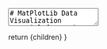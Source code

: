 
<TextArea>
# MatPlotLib Data Visualization Tutorial for Python 3.13
<br />

## Table of Contents
**This article has a lot of content ahead. Below is a table of contents for your convenience:**
- [Visualizing Battery Life Over Time](#battery-life-over-time)
- [What is MatPlotLib?](#what-is-matplotlib)
- [Why MatPlotLib Would be Used](#why-would-we-use-it)
- [Intro to Plotting](#intro-to-plotting)
- [Collecting Data](#collecting-data)
- [Performing Statistical Analysis on Images](#stat-analysis)
- [Summary and Next Steps](#summary-next-steps)

<br />
## Visualizing Battery Life Over Time  <a id="battery-life-over-time"></a>
Before we dive into what MatPlotLib is, let's start with an example that shows why data visualization is so powerful.<br />

Imagine you're tracking your phone's battery life throughout the day. You could just look at a list of numbers, but a graph makes patterns
immediately obvious:

<PythonScriptRenderer
    code={`import matplotlib.pyplot as plt
from datetime import datetime, timedelta

# Sample battery data - imagine this came from monitoring a device
# Time in hours since midnight
time_hours = [8, 9, 10, 11, 12, 13, 14, 15, 16, 17, 18, 19, 20, 21, 22]
# Battery percentage at each time
battery_percent = [100, 95, 88, 82, 75, 65, 58, 45, 38, 25, 18, 12, 8, 5, 2]

# Create the plot
plt.figure(figsize=(10, 6))
plt.plot(time_hours, battery_percent, 'b-o', linewidth=2, markersize=6)
plt.title('Phone Battery Life Throughout the Day', fontsize=16)
plt.xlabel('Time (24-hour format)', fontsize=12)
plt.ylabel('Battery Percentage (%)', fontsize=12)
plt.grid(True, alpha=0.3)
plt.ylim(0, 100)

# Add some annotations to highlight interesting points
plt.annotate('Lunch break - less usage', 
             xy=(12, 75), xytext=(10, 85),
             arrowprops=dict(arrowstyle='->', color='red'),
             fontsize=10, color='red')

plt.annotate('Heavy usage period', 
             xy=(16, 38), xytext=(17.5, 50),
             arrowprops=dict(arrowstyle='->', color='red'),
             fontsize=10, color='red')

plt.tight_layout()
plt.show()

print("Notice how the graph immediately shows:")
print("- Steady battery drain during normal use")
print("- Slower drain during lunch (less usage)")
print("- Faster drain in the afternoon (heavy usage)")
print("- Critical battery levels after 8 PM")`}
    tooltips={tooltipConfig}
    theme="dark"
    showLineNumbers={true}
    copyButton={true}
    className="mb-6"
/>
![image](/images/battery_life.png "Plotted line graph displaying the rate of battery life throughout the day")

This single graph tells a story that would be hard to see in a table of numbers. That's the power of data visualization! (Note that the data in this specific case
isn't really super meaningful, I mainly wanted to show off it having annotation and visualization)

<br />
## What is MatPlotLib? <a id="what-is-matplotlib"></a>

MatPlotLib is Python's most popular library for creating graphs, charts, and visualizations. Think of it as a digital graphing calculator that
can create publication-quality figures. The name comes from "MATLAB plotting library" - it was originally designed to provide MATLAB-like
plotting capabilities in Python.<br/ >

MatPlotLib can create virtually any type of 2D plot you can imagine: line graphs, bar charts, scatter plots, histograms, pie charts, and much
more. It's used everywhere from scientific research to business analytics to data journalism.<br/ >

The library has two main interfaces:
1. **pyplot** - Similar to MATLAB, good for simple plots and interactive use
2. **Object-oriented interface** - More powerful and flexible for complex applications<br/ ><br/ >

For learning, we'll focus on pyplot since it's more intuitive for beginners.

<br />
## Why Would We Use It?  <a id="why-would-we-use-it"></a>

Data visualization serves several crucial purposes that make it indispensable in data analysis and scientific computing:

### 1. Pattern Recognition
Human brains are incredibly good at recognizing visual patterns. A trend that might be hidden in hundreds of numbers becomes immediately
obvious when plotted. For example, seasonal patterns in temperature data or cyclical behavior in stock prices.

### 2. Communication
"A picture is worth a thousand words" is especially true in data science. A well-designed graph can communicate complex findings to any
audience, regardless of their technical background. Instead of explaining statistics, you can show the story the data tells.

### 3. Quality Control
Visualizations help you spot problems in your data: outliers, missing values, measurement errors, or unexpected patterns. A scatter plot might
reveal that your temperature sensor was giving impossible readings, or a time series might show gaps in your data collection.

### 4. Decision Making
Graphs help you make informed decisions by presenting data in context. Comparing different options, tracking progress toward goals, or
identifying trends all become clearer with visualization.

### 5. Exploration
Often, you don't know what questions to ask until you see your data. Interactive plots let you explore relationships, test hypotheses, and
discover unexpected insights.

<br />
## Intro to Plotting  <a id="intro-to-plotting"></a>

Let's start with the fundamental concepts of plotting: axes, data, and how to put them together.

### Understanding Axes

Every plot has at least two axes:
- **X-axis (horizontal)**: Usually represents the independent variable - the thing you control or measure first
- **Y-axis (vertical)**: Usually represents the dependent variable - the thing that changes in response to X<br/ ><br/ >

Think of axes as the rulers on the edges of graph paper. They define the scale and units of measurement.

### Basic Line Plot

Line plots show changes and trends in data over time or across different categories:

<PythonScriptRenderer
    code={`import matplotlib.pyplot as plt

# Simple example: How does a ball's height change when you drop it?
time_seconds = [0, 1, 2, 3, 4]  # Time in seconds
height_meters = [10, 8.1, 6.4, 4.9, 3.6]  # Height in meters (with air resistance)

# Create the plot
plt.figure(figsize=(8, 6))
plt.plot(time_seconds, height_meters, 'ro-')  # 'ro-' means red circles connected by lines

# Add labels and title
plt.title('Falling Ball Height Over Time')
plt.xlabel('Time (seconds)')
plt.ylabel('Height (meters)')

# Add a grid to make it easier to read values
plt.grid(True)

# Show the plot
plt.show()`}
    tooltips={tooltipConfig}
    theme="dark"
    showLineNumbers={true}
    copyButton={true}
    className="mb-6"
/>
![image](/images/ball_height.png "Plotted line graph displaying the rate of a falling ball's decreasing height over time")

### Bar Chart Example

Bar charts are great for comparing categories or showing discrete data:

<PythonScriptRenderer
    code={`import matplotlib.pyplot as plt

# Example: Test scores in different subjects
subjects = ['Math', 'Science', 'English', 'History', 'Art']
scores = [85, 92, 78, 88, 95]

plt.figure(figsize=(10, 6))
bars = plt.bar(subjects, scores, color=['blue', 'green', 'red', 'orange', 'purple'])

# Customize the chart
plt.title('Test Scores by Subject', fontsize=16)
plt.xlabel('Subject', fontsize=12)
plt.ylabel('Score (%)', fontsize=12)
plt.ylim(0, 100)  # Set Y-axis limits

# Add value labels on top of each bar
for bar, score in zip(bars, scores):
    plt.text(bar.get_x() + bar.get_width()/2, bar.get_height() + 1, 
             str(score), ha='center', va='bottom', fontsize=11)

plt.tight_layout()
plt.show()`}
    tooltips={tooltipConfig}
    theme="dark"
    showLineNumbers={true}
    copyButton={true}
    className="mb-6"
/>
![image](/images/test_scores.png "Bar chart displaying test scores by subject")

### Scatter Plot Example

Scatter plots show relationships between two continuous variables:

<PythonScriptRenderer
    code={`import matplotlib.pyplot as plt

# Example: Does study time affect test scores?
study_hours = [1, 2, 3, 4, 5, 6, 7, 8, 9, 10]
test_scores = [45, 55, 65, 70, 75, 85, 88, 92, 95, 98]

plt.figure(figsize=(8, 6))
plt.scatter(study_hours, test_scores, color='blue', s=100, alpha=0.7)

# Add a trend line
z = np.polyfit(study_hours, test_scores, 1)  # Linear fit
p = np.poly1d(z)
plt.plot(study_hours, p(study_hours), "r--", alpha=0.8, linewidth=2)

plt.title('Study Time vs Test Scores')
plt.xlabel('Study Hours')
plt.ylabel('Test Score (%)')
plt.grid(True, alpha=0.3)

# Add correlation information
correlation = np.corrcoef(study_hours, test_scores)[0,1]
plt.text(2, 90, f'Correlation: {correlation:.2f}', fontsize=12, 
         bbox=dict(boxstyle="round,pad=0.3", facecolor="yellow", alpha=0.7))

plt.show()`}
    tooltips={tooltipConfig}
    theme="dark"
    showLineNumbers={true}
    copyButton={true}
    className="mb-6"
/>
![image](/images/study_vs_test.png "Scatter plot graph showing how study time affects test scores, with an added trend line")

### Multiple Data Series

Often you want to compare multiple datasets on the same plot:

<PythonScriptRenderer
    code={`import matplotlib.pyplot as plt

# Example: Temperature comparison between two cities
months = ['Jan', 'Feb', 'Mar', 'Apr', 'May', 'Jun', 
          'Jul', 'Aug', 'Sep', 'Oct', 'Nov', 'Dec']
city_a_temps = [32, 38, 48, 58, 68, 78, 85, 83, 76, 65, 50, 38]
city_b_temps = [45, 48, 55, 62, 70, 78, 82, 80, 75, 68, 58, 50]

plt.figure(figsize=(12, 6))
plt.plot(months, city_a_temps, 'b-o', label='City A', linewidth=2, markersize=6)
plt.plot(months, city_b_temps, 'r-s', label='City B', linewidth=2, markersize=6)

plt.title('Monthly Temperature Comparison', fontsize=16)
plt.xlabel('Month', fontsize=12)
plt.ylabel('Average Temperature (°F)', fontsize=12)
plt.legend(fontsize=12)
plt.grid(True, alpha=0.3)

# Rotate x-axis labels for better readability
plt.xticks(rotation=45)
plt.tight_layout()
plt.show()`}
    tooltips={tooltipConfig}
    theme="dark"
    showLineNumbers={true}
    copyButton={true}
    className="mb-6"
/>
![image](/images/monthly_temps.png "Plotted line graph that compares the temperatures of two cities")

### Subplots - Multiple Charts in One Figure

Sometimes you want to show related charts side by side:

<PythonScriptRenderer
    code={`import matplotlib.pyplot as plt

# Create sample data
x = np.linspace(0, 10, 100)
y1 = np.sin(x)
y2 = np.cos(x)
y3 = np.sin(x) * np.cos(x)

# Create subplots
fig, (ax1, ax2, ax3) = plt.subplots(1, 3, figsize=(15, 5))

# Plot 1
ax1.plot(x, y1, 'b-', linewidth=2)
ax1.set_title('sin(x)')
ax1.set_xlabel('x')
ax1.set_ylabel('y')
ax1.grid(True)

# Plot 2
ax2.plot(x, y2, 'r-', linewidth=2)
ax2.set_title('cos(x)')
ax2.set_xlabel('x')
ax2.set_ylabel('y')
ax2.grid(True)

# Plot 3
ax3.plot(x, y3, 'g-', linewidth=2)
ax3.set_title('sin(x) × cos(x)')
ax3.set_xlabel('x')
ax3.set_ylabel('y')
ax3.grid(True)

plt.tight_layout()
plt.show()`}
    tooltips={tooltipConfig}
    theme="dark"
    showLineNumbers={true}
    copyButton={true}
    className="mb-6"
/>
![image](/images/trig_graphs.png "Multiple line graphs showing trigonometric functions")
<br />

## Collecting Data  <a id="collecting-data"></a>

Good data visualization starts with good data collection. Here are the key principles and practical techniques for gathering data that will
create meaningful visualizations:

### Data Collection Best Practices

**1. Consistency**: Collect data at regular intervals and use consistent units and formats. If you're measuring temperature every hour,
don't suddenly switch to every 30 minutes without noting the change.

**2. Completeness**: Missing data points can distort your visualizations. Plan for data collection failures and have strategies for handling
gaps.

**3. Accuracy**: Ensure your measuring instruments are calibrated and your data entry is error-free. One bad data point can skew an entire
analysis.

**4. Context**: Always record when, where, and how data was collected. This metadata helps you interpret results and identify potential issues.

**5. Real-time vs. Batch**: Decide whether you need live updating visualizations or if processing data in batches is sufficient.

### Non-blocking Data Collection

When collecting data from sensors, cameras, or other real-time sources, you don't want your data collection to stop while creating
visualizations. Here's how to handle this:

<PythonScriptRenderer
    code={`import matplotlib.pyplot as plt
from collections import deque

class DataCollector:
    def __init__(self, max_points=100):
        self.data = deque(maxlen=max_points)  # Automatically limits size
        self.timestamps = deque(maxlen=max_points)
        self.collecting = False
        self.thread = None
    
    def start_collection(self):
        """Start collecting data in a separate thread"""
        self.collecting = True
        self.thread = threading.Thread(target=self._collect_data)
        self.thread.daemon = True  # Dies when main program exits
        self.thread.start()
        print("Data collection started...")
    
    def stop_collection(self):
        """Stop collecting data"""
        self.collecting = False
        if self.thread:
            self.thread.join()
        print("Data collection stopped.")
    
    def _collect_data(self):
        """Simulate collecting sensor data"""
        while self.collecting:
            # Simulate sensor reading (replace with actual sensor code)
            sensor_value = 50 + 10 * np.sin(time.time() / 5) + random.gauss(0, 2)
            
            # Store data with timestamp
            self.data.append(sensor_value)
            self.timestamps.append(time.time())
            
            time.sleep(0.1)  # Collect data every 100ms
    
    def get_data(self):
        """Get current data for plotting"""
        return list(self.timestamps), list(self.data)
    
    def plot_current_data(self):
        """Create a plot of current data"""
        if len(self.data) < 2:
            print("Not enough data to plot yet...")
            return
        
        times, values = self.get_data()
        
        # Convert timestamps to relative time in seconds
        start_time = times[0]
        relative_times = [(t - start_time) for t in times]
        
        plt.figure(figsize=(12, 6))
        plt.plot(relative_times, values, 'b-', linewidth=2, alpha=0.7)
        plt.title('Real-time Sensor Data')
        plt.xlabel('Time (seconds)')
        plt.ylabel('Sensor Value')
        plt.grid(True, alpha=0.3)
        
        # Add statistics
        avg_value = np.mean(values)
        std_value = np.std(values)
        plt.axhline(y=avg_value, color='r', linestyle='--', alpha=0.7, 
                   label=f'Average: {avg_value:.1f}')
        
        plt.legend()
        plt.tight_layout()
        plt.show()

# Example usage
def data_collection_example():
    collector = DataCollector(max_points=200)
    
    try:
        collector.start_collection()
        
        # Let it collect data for a while
        print("Collecting data for 10 seconds...")
        time.sleep(10)
        
        # Plot the collected data
        collector.plot_current_data()
        
        # Continue collecting and plot again
        print("Collecting for 10 more seconds...")
        time.sleep(10)
        collector.plot_current_data()
        
    finally:
        collector.stop_collection()

# Uncomment to run the example
# data_collection_example()`}
    tooltips={tooltipConfig}
    theme="dark"
    showLineNumbers={true}
    copyButton={true}
    className="mb-6"
/>
![image](/images/rts_data.png "Line graph that displays data collected from a sensor")

### Reading Data from Files

Often you'll want to load data from CSV files or other sources for visualization:

<PythonScriptRenderer
    code={`import matplotlib.pyplot as plt
from tkinter import filedialog

def plot_csv_data():
    """Load and plot data from a CSV file"""
    root = tk.Tk()
    root.withdraw()
    
    file_path = filedialog.askopenfilename(
        title="Select a CSV file",
        filetypes=[("CSV files", "*.csv"), ("All files", "*.*")]
    )
    
    if not file_path:
        return
    
    try:
        # Read the CSV file
        with open(file_path, 'r') as file:
            csv_reader = csv.reader(file)
            headers = next(csv_reader)  # First row is headers
            
            # Read all data
            data = []
            for row in csv_reader:
                data.append(row)
        
        # Convert to numpy array for easier manipulation
        data_array = np.array(data)
        
        print(f"Loaded data with shape: {data_array.shape}")
        print(f"Headers: {headers}")
        
        # If we have at least 2 columns, create a basic plot
        if len(headers) >= 2:
            try:
                # Try to convert to numbers
                x_data = [float(val) for val in data_array[:, 0]]
                y_data = [float(val) for val in data_array[:, 1]]
                
                plt.figure(figsize=(10, 6))
                plt.plot(x_data, y_data, 'bo-', markersize=4, linewidth=1)
                plt.title(f'Data from {file_path.split("/")[-1]}')
                plt.xlabel(headers[0])
                plt.ylabel(headers[1])
                plt.grid(True, alpha=0.3)
                plt.tight_layout()
                plt.show()
                
            except ValueError:
                print("Could not convert data to numbers. Showing first few rows:")
                for i, row in enumerate(data[:5]):
                    print(f"Row {i+1}: {row}")
        
    except Exception as e:
        print(f"Error reading file: {e}")
    
    root.destroy()

# Example: Create sample CSV data
def create_sample_csv():
    """Create a sample CSV file for testing"""
    filename = "sample_temperature_data.csv"
    
    # Generate sample temperature data
    hours = range(24)
    temperatures = [65 + 15 * np.sin((h - 6) * np.pi / 12) + 
                   np.random.normal(0, 2) for h in hours]
    
    with open(filename, 'w', newline='') as file:
        writer = csv.writer(file)
        writer.writerow(['Hour', 'Temperature_F'])  # Headers
        for hour, temp in zip(hours, temperatures):
            writer.writerow([hour, f"{temp:.1f}"])
    
    print(f"Created sample file: {filename}")
    return filename

# Uncomment these lines to test:
# create_sample_csv()
# plot_csv_data()`}
    tooltips={tooltipConfig}
    theme="dark"
    showLineNumbers={true}
    copyButton={true}
    className="mb-6"
/>
![image](/images/sample_temp_data_graph.png "Plotted line graph with values from the created CSV sample file")
<br />

## Performing Statistical Analysis on Images  <a id="stat-analysis"></a>

Images contain a wealth of statistical information that can be analyzed and visualized. By combining OpenCV for image processing with
MatPlotLib for visualization, we can gain insights into image characteristics, quality, and content.

### Understanding Image Statistics

Every digital image can be analyzed statistically. The pixel values themselves are data points that can tell us about brightness, contrast,
color distribution, and image quality.

### Histogram Analysis

A histogram shows the distribution of pixel intensities in an image. It's one of the most fundamental tools in image analysis:

<PythonScriptRenderer
    code={`import cv2
from tkinter import filedialog

def analyze_image_histogram():
    """Load an image and analyze its histogram"""
    root = tk.Tk()
    root.withdraw()
    
    file_path = filedialog.askopenfilename(
        title="Select an Image for Histogram Analysis",
        filetypes=[("Image files", "*.jpg *.jpeg *.png *.bmp *.tiff")]
    )
    
    if not file_path:
        root.destroy()
        return
    
    # Load the image
    image = cv2.imread(file_path)
    if image is None:
        print("Could not load image!")
        root.destroy()
        return
    
    # Convert BGR to RGB for matplotlib display
    image_rgb = cv2.cvtColor(image, cv2.COLOR_BGR2RGB)
    
    # Create figure with subplots
    fig, axes = plt.subplots(2, 2, figsize=(15, 10))
    
    # Display original image
    axes[0, 0].imshow(image_rgb)
    axes[0, 0].set_title('Original Image')
    axes[0, 0].axis('off')
    
    # Calculate and plot color histograms
    colors = ['red', 'green', 'blue']
    for i, color in enumerate(colors):
        hist = cv2.calcHist([image], [i], None, [256], [0, 256])
        axes[0, 1].plot(hist, color=color, alpha=0.7, linewidth=2)
    
    axes[0, 1].set_title('RGB Histogram')
    axes[0, 1].set_xlabel('Pixel Intensity')
    axes[0, 1].set_ylabel('Frequency')
    axes[0, 1].legend(['Red', 'Green', 'Blue'])
    axes[0, 1].grid(True, alpha=0.3)
    
    # Convert to grayscale and analyze
    gray = cv2.cvtColor(image, cv2.COLOR_BGR2GRAY)
    
    # Display grayscale image
    axes[1, 0].imshow(gray, cmap='gray')
    axes[1, 0].set_title('Grayscale Version')
    axes[1, 0].axis('off')
    
    # Grayscale histogram
    hist_gray = cv2.calcHist([gray], [0], None, [256], [0, 256])
    axes[1, 1].plot(hist_gray, color='black', linewidth=2)
    axes[1, 1].set_title('Grayscale Histogram')
    axes[1, 1].set_xlabel('Pixel Intensity')
    axes[1, 1].set_ylabel('Frequency')
    axes[1, 1].grid(True, alpha=0.3)
    
    # Add statistics
    mean_intensity = np.mean(gray)
    std_intensity = np.std(gray)
    axes[1, 1].axvline(x=mean_intensity, color='red', linestyle='--', 
                      label=f'Mean: {mean_intensity:.1f}')
    axes[1, 1].axvline(x=mean_intensity + std_intensity, color='orange', 
                      linestyle='--', alpha=0.7, label=f'+1 Std: {mean_intensity + std_intensity:.1f}')
    axes[1, 1].axvline(x=mean_intensity - std_intensity, color='orange', 
                      linestyle='--', alpha=0.7, label=f'-1 Std: {mean_intensity - std_intensity:.1f}')
    axes[1, 1].legend()
    
    plt.tight_layout()
    plt.show()
    
    # Print analysis
    print(f"\n=== Image Analysis ===")
    print(f"Image size: {image.shape[1]} x {image.shape[0]} pixels")
    print(f"Mean brightness: {mean_intensity:.2f}")
    print(f"Standard deviation: {std_intensity:.2f}")
    print(f"Brightness range: {np.min(gray)} to {np.max(gray)}")
    
    # Determine image characteristics
    if mean_intensity < 85:
        print("This appears to be a dark image")
    elif mean_intensity > 170:
        print("This appears to be a bright image")
    else:
        print("This appears to be a well-balanced image")
    
    if std_intensity < 30:
        print("Low contrast image (narrow intensity range)")
    elif std_intensity > 70:
        print("High contrast image (wide intensity range)")
    else:
        print("Moderate contrast image")
    
    root.destroy()

# Run the analysis
analyze_image_histogram()`}
    tooltips={tooltipConfig}
    theme="dark"
    showLineNumbers={true}
    copyButton={true}
    className="mb-6"
/>

Output:
<Terminal>
=== Image Analysis ===
Image size: 206 x 245 pixels
Mean brightness: 149.00
Standard deviation: 103.22
Brightness range: 0 to 255
This appears to be a well-balanced image
</Terminal>

![image](/images/pfw_histogram.png "A histogram of the Purdue University Fort Wayne logo")

### Edge Detection Analysis

Edge detection reveals the structure and features in an image. We can analyze and visualize edge information:

<PythonScriptRenderer
    code={`import cv2
from tkinter import filedialog

def analyze_image_edges():
    """Analyze edge information in an image"""
    root = tk.Tk()
    root.withdraw()
    
    file_path = filedialog.askopenfilename(
        title="Select an Image for Edge Analysis",
        filetypes=[("Image files", "*.jpg *.jpeg *.png *.bmp *.tiff")]
    )
    
    if not file_path:
        root.destroy()
        return
    
    # Load and process image
    image = cv2.imread(file_path)
    gray = cv2.cvtColor(image, cv2.COLOR_BGR2GRAY)
    image_rgb = cv2.cvtColor(image, cv2.COLOR_BGR2RGB)
    
    # Apply different edge detection methods
    edges_canny = cv2.Canny(gray, 50, 150)
    edges_sobel_x = cv2.Sobel(gray, cv2.CV_64F, 1, 0, ksize=3)
    edges_sobel_y = cv2.Sobel(gray, cv2.CV_64F, 0, 1, ksize=3)
    edges_sobel = np.sqrt(edges_sobel_x**2 + edges_sobel_y**2)
    
    # Create visualization
    fig, axes = plt.subplots(2, 3, figsize=(18, 12))
    
    # Original image
    axes[0, 0].imshow(image_rgb)
    axes[0, 0].set_title('Original Image')
    axes[0, 0].axis('off')
    
    # Grayscale
    axes[0, 1].imshow(gray, cmap='gray')
    axes[0, 1].set_title('Grayscale')
    axes[0, 1].axis('off')
    
    # Canny edges
    axes[0, 2].imshow(edges_canny, cmap='gray')
    axes[0, 2].set_title('Canny Edge Detection')
    axes[0, 2].axis('off')
    
    # Sobel X
    axes[1, 0].imshow(np.abs(edges_sobel_x), cmap='gray')
    axes[1, 0].set_title('Sobel X (Vertical Edges)')
    axes[1, 0].axis('off')
    
    # Sobel Y
    axes[1, 1].imshow(np.abs(edges_sobel_y), cmap='gray')
    axes[1, 1].set_title('Sobel Y (Horizontal Edges)')
    axes[1, 1].axis('off')
    
    # Sobel Combined
    axes[1, 2].imshow(edges_sobel, cmap='gray')
    axes[1, 2].set_title('Sobel Combined')
    axes[1, 2].axis('off')
    
    plt.tight_layout()
    plt.show()
    
    # Statistical analysis of edges
    total_pixels = gray.shape[0] * gray.shape[1]
    edge_pixels_canny = np.sum(edges_canny > 0)
    edge_percentage = (edge_pixels_canny / total_pixels) * 100
    
    print(f"\n=== Edge Analysis ===")
    print(f"Total pixels: {total_pixels}")
    print(f"Edge pixels (Canny): {edge_pixels_canny}")
    print(f"Edge percentage: {edge_percentage:.2f}%")
    
    if edge_percentage < 5:
        print("Low detail image (smooth textures, few edges)")
    elif edge_percentage > 15:
        print("High detail image (complex textures, many edges)")
    else:
        print("Moderate detail image")
    
    # Create edge density plot
    plt.figure(figsize=(12, 5))
    
    # Plot 1: Edge density across rows
    plt.subplot(1, 2, 1)
    row_edges = np.sum(edges_canny, axis=1)
    plt.plot(row_edges)
    plt.title('Edge Density by Row')
    plt.xlabel('Row Number')
    plt.ylabel('Number of Edge Pixels')
    plt.grid(True, alpha=0.3)
    
    # Plot 2: Edge density across columns
    plt.subplot(1, 2, 2)
    col_edges = np.sum(edges_canny, axis=0)
    plt.plot(col_edges)
    plt.title('Edge Density by Column')
    plt.xlabel('Column Number')
    plt.ylabel('Number of Edge Pixels')
    plt.grid(True, alpha=0.3)
    
    plt.tight_layout()
    plt.show()
    
    root.destroy()

# Run the edge analysis
analyze_image_edges()`}
    tooltips={tooltipConfig}
    theme="dark"
    showLineNumbers={true}
    copyButton={true}
    className="mb-6"
/>

Output:
<Terminal>
=== Edge Analysis ===
Total pixels: 50470
Edge pixels (Canny): 8291
Edge percentage: 16.43%
High detail image (complex textures, many edges)
</Terminal>

![image](/images/pfw_edge_detection.png "An edge detection analysis on the Purdue Fort Wayne logo")
![image](/images/pfw_edge_density.png "Analysis of the edge density by row and column of the Purdue Fort Wayne logo")

### Color Analysis and Visualization

Analyzing color distribution can reveal important characteristics about images:

<PythonScriptRenderer
    code={`import cv2
from tkinter import filedialog

def analyze_image_colors():
    """Comprehensive color analysis of an image"""
    root = tk.Tk()
    root.withdraw()
    
    file_path = filedialog.askopenfilename(
        title="Select an Image for Color Analysis",
        filetypes=[("Image files", "*.jpg *.jpeg *.png *.bmp *.tiff")]
    )
    
    if not file_path:
        root.destroy()
        return
    
    # Load image
    image = cv2.imread(file_path)
    image_rgb = cv2.cvtColor(image, cv2.COLOR_BGR2RGB)
    image_hsv = cv2.cvtColor(image, cv2.COLOR_BGR2HSV)
    
    # Create comprehensive analysis
    fig = plt.figure(figsize=(20, 15))
    
    # Original image
    ax1 = plt.subplot(3, 4, 1)
    plt.imshow(image_rgb)
    plt.title('Original Image')
    plt.axis('off')
    
    # Individual RGB channels
    channels = ['Red', 'Green', 'Blue']
    colors = ['Reds', 'Greens', 'Blues']
    
    for i in range(3):
        ax = plt.subplot(3, 4, i + 2)
        channel = image_rgb[:, :, i]
        plt.imshow(channel, cmap=colors[i])
        plt.title(f'{channels[i]} Channel')
        plt.axis('off')
    
    # RGB Histogram
    ax5 = plt.subplot(3, 4, 5)
    for i, color in enumerate(['red', 'green', 'blue']):
        hist = cv2.calcHist([image], [i], None, [256], [0, 256])
        plt.plot(hist, color=color, alpha=0.7, linewidth=2)
    plt.title('RGB Histogram')
    plt.xlabel('Pixel Intensity')
    plt.ylabel('Frequency')
    plt.grid(True, alpha=0.3)
    
    # HSV Analysis
    hue = image_hsv[:, :, 0]
    saturation = image_hsv[:, :, 1]
    value = image_hsv[:, :, 2]
    
    # Hue histogram (color wheel analysis)
    ax6 = plt.subplot(3, 4, 6)
    hist_hue = cv2.calcHist([image_hsv], [0], None, [180], [0, 180])
    plt.plot(hist_hue, color='purple', linewidth=2)
    plt.title('Hue Distribution')
    plt.xlabel('Hue Value (0-179)')
    plt.ylabel('Frequency')
    plt.grid(True, alpha=0.3)
    
    # Saturation histogram
    ax7 = plt.subplot(3, 4, 7)
    hist_sat = cv2.calcHist([image_hsv], [1], None, [256], [0, 256])
    plt.plot(hist_sat, color='orange', linewidth=2)
    plt.title('Saturation Distribution')
    plt.xlabel('Saturation Value (0-255)')
    plt.ylabel('Frequency')
    plt.grid(True, alpha=0.3)
    
    # Value/Brightness histogram
    ax8 = plt.subplot(3, 4, 8)
    hist_val = cv2.calcHist([image_hsv], [2], None, [256], [0, 256])
    plt.plot(hist_val, color='gray', linewidth=2)
    plt.title('Brightness Distribution')
    plt.xlabel('Brightness Value (0-255)')
    plt.ylabel('Frequency')
    plt.grid(True, alpha=0.3)
    
    # Color dominance pie chart
    ax9 = plt.subplot(3, 4, 9)
    
    # Calculate average color values
    avg_red = np.mean(image_rgb[:, :, 0])
    avg_green = np.mean(image_rgb[:, :, 1])
    avg_blue = np.mean(image_rgb[:, :, 2])
    
    colors_pie = [avg_red, avg_green, avg_blue]
    colors_names = ['Red', 'Green', 'Blue']
    colors_hex = ['#FF6B6B', '#4ECDC4', '#45B7D1']
    
    plt.pie(colors_pie, labels=colors_names, colors=colors_hex, autopct='%1.1f%%', startangle=90)
    plt.title('Average Color Distribution')
    
    # 2D Histogram (Hue vs Saturation)
    ax10 = plt.subplot(3, 4, 10)
    plt.hist2d(hue.flatten(), saturation.flatten(), bins=50, cmap='viridis')
    plt.title('Hue vs Saturation')
    plt.xlabel('Hue')
    plt.ylabel('Saturation')
    plt.colorbar(label='Frequency')
    
    # Color temperature analysis
    ax11 = plt.subplot(3, 4, 11)
    
    # Calculate color temperature indicator
    blue_avg = np.mean(image_rgb[:, :, 2])
    red_avg = np.mean(image_rgb[:, :, 0])
    color_temp_ratio = blue_avg / (red_avg + 1)  # +1 to avoid division by zero
    
    temp_categories = ['Very Warm', 'Warm', 'Neutral', 'Cool', 'Very Cool']
    temp_values = [0.8, 0.9, 1.0, 1.1, 1.2]
    temp_colors = ['#FF4444', '#FF8844', '#FFFF44', '#44FFFF', '#4444FF']
    
    bars = plt.bar(temp_categories, temp_values, color=temp_colors, alpha=0.7)
    plt.axhline(y=color_temp_ratio, color='red', linestyle='--', linewidth=3, label=f'This image: {color_temp_ratio:.2f}')
    plt.title('Color Temperature Analysis')
    plt.ylabel('Blue/Red Ratio')
    plt.legend()
    plt.xticks(rotation=45)
    
    # Dominant colors extraction
    ax12 = plt.subplot(3, 4, 12)
    
    # Reshape image for k-means clustering
    pixel_data = image_rgb.reshape(-1, 3)
    
    # Simple dominant color extraction (top 5 colors)
    from collections import Counter
    
    # Reduce color space for easier analysis
    reduced_pixels = pixel_data // 32 * 32  # Quantize to reduce similar colors
    pixel_tuples = [tuple(pixel) for pixel in reduced_pixels]
    color_counts = Counter(pixel_tuples)
    
    # Get top 5 most common colors
    top_colors = color_counts.most_common(5)
    
    # Create color palette
    colors_palette = [color[0] for color in top_colors]
    counts_palette = [color[1] for color in top_colors]
    
    # Normalize colors for display
    colors_normalized = [[c/255.0 for c in color] for color in colors_palette]
    
    bars = plt.bar(range(len(colors_palette)), counts_palette, color=colors_normalized)
    plt.title('Top 5 Dominant Colors')
    plt.xlabel('Color Rank')
    plt.ylabel('Pixel Count')
    
    # Add color values as text
    for i, (bar, color) in enumerate(zip(bars, colors_palette)):
        plt.text(bar.get_x() + bar.get_width()/2, bar.get_height() + max(counts_palette)*0.01,
                f'RGB({color[0]},{color[1]},{color[2]})', 
                ha='center', va='bottom', fontsize=8, rotation=90)
    
    plt.tight_layout()
    plt.show()
    
    # Print comprehensive analysis
    print(f"\n=== Comprehensive Color Analysis ===")
    print(f"Image dimensions: {image_rgb.shape[1]} x {image_rgb.shape[0]} pixels")
    print(f"Total pixels: {image_rgb.shape[0] * image_rgb.shape[1]}")
    
    print(f"\n--- RGB Statistics ---")
    print(f"Average Red: {avg_red:.1f}")
    print(f"Average Green: {avg_green:.1f}")
    print(f"Average Blue: {avg_blue:.1f}")
    
    print(f"\n--- HSV Statistics ---")
    print(f"Average Hue: {np.mean(hue):.1f}")
    print(f"Average Saturation: {np.mean(saturation):.1f}")
    print(f"Average Brightness: {np.mean(value):.1f}")
    
    # Color temperature analysis
    if color_temp_ratio < 0.9:
        print(f"\n--- Color Temperature: WARM ---")
        print("This image has warm tones (more red/yellow)")
    elif color_temp_ratio > 1.1:
        print(f"\n--- Color Temperature: COOL ---")
        print("This image has cool tones (more blue)")
    else:
        print(f"\n--- Color Temperature: NEUTRAL ---")
        print("This image has balanced color temperature")
    
    # Saturation analysis
    avg_saturation = np.mean(saturation)
    if avg_saturation < 100:
        print(f"\n--- Saturation: LOW ---")
        print("This image appears muted or desaturated")
    elif avg_saturation > 180:
        print(f"\n--- Saturation: HIGH ---")
        print("This image has very vibrant, saturated colors")
    else:
        print(f"\n--- Saturation: MODERATE ---")
        print("This image has normal color saturation")
    
    print(f"\n--- Dominant Colors ---")
    for i, (color, count) in enumerate(top_colors):
        percentage = (count / (image_rgb.shape[0] * image_rgb.shape[1])) * 100
        print(f"#{i+1}: RGB{color} - {percentage:.1f}% of image")
    
    root.destroy()

# Run the comprehensive color analysis
analyze_image_colors()`}
    tooltips={tooltipConfig}
    theme="dark"
    showLineNumbers={true}
    copyButton={true}
    className="mb-6"
/>
Output:
<Terminal>
=== Comprehensive Color Analysis ===
Image dimensions: 206 x 245 pixels
Total pixels: 50470

--- RGB Statistics ---
Average Red: 150.8
Average Green: 148.9
Average Blue: 144.4

--- HSV Statistics ---
Average Hue: 22.1
Average Saturation: 39.9
Average Brightness: 159.9

--- Color Temperature: NEUTRAL ---
This image has balanced color temperature

--- Saturation: LOW ---
This image appears muted or desaturated

--- Dominant Colors ---
#1: RGB(np.uint8(224), np.uint8(224), np.uint8(224)) - 34.0% of image
#2: RGB(np.uint8(0), np.uint8(0), np.uint8(0)) - 23.4% of image
#3: RGB(np.uint8(192), np.uint8(192), np.uint8(192)) - 13.7% of image
#4: RGB(np.uint8(128), np.uint8(128), np.uint8(128)) - 6.8% of image
#5: RGB(np.uint8(192), np.uint8(128), np.uint8(0)) - 6.6% of image
</Terminal>

![image](/images/color_analysis.png "A comprehensive color analysis of the Purdue University Fort Wayne logo")

### Image Quality Assessment

We can also analyze images to assess their technical quality:

<PythonScriptRenderer
    code={`import cv2
from tkinter import filedialog

def assess_image_quality():
    """Assess various quality metrics of an image"""
    root = tk.Tk()
    root.withdraw()
    
    file_path = filedialog.askopenfilename(
        title="Select an Image for Quality Assessment",
        filetypes=[("Image files", "*.jpg *.jpeg *.png *.bmp *.tiff")]
    )
    
    if not file_path:
        root.destroy()
        return
    
    # Load image
    image = cv2.imread(file_path)
    gray = cv2.cvtColor(image, cv2.COLOR_BGR2GRAY)
    image_rgb = cv2.cvtColor(image, cv2.COLOR_BGR2RGB)
    
    # Calculate various quality metrics
    
    # 1. Sharpness (using Laplacian variance)
    laplacian_var = cv2.Laplacian(gray, cv2.CV_64F).var()
    
    # 2. Contrast (standard deviation of pixel intensities)
    contrast = np.std(gray)
    
    # 3. Brightness (mean pixel intensity)
    brightness = np.mean(gray)
    
    # 4. Noise estimation (using high-frequency components)
    # Apply Gaussian blur and subtract from original
    blurred = cv2.GaussianBlur(gray, (5, 5), 0)
    noise_estimate = np.std(gray.astype(np.float64) - blurred.astype(np.float64))
    
    # 5. Dynamic range
    dynamic_range = np.max(gray) - np.min(gray)
    
    # 6. Histogram analysis for exposure
    hist = cv2.calcHist([gray], [0], None, [256], [0, 256])
    
    # Check for clipping (overexposure/underexposure)
    underexposed_pixels = hist[0:10].sum()
    overexposed_pixels = hist[246:256].sum()
    total_pixels = gray.shape[0] * gray.shape[1]
    
    underexposed_percent = (underexposed_pixels / total_pixels) * 100
    overexposed_percent = (overexposed_pixels / total_pixels) * 100
    
    # Create quality assessment visualization
    fig, axes = plt.subplots(2, 3, figsize=(18, 12))
    
    # Original image
    axes[0, 0].imshow(image_rgb)
    axes[0, 0].set_title('Original Image')
    axes[0, 0].axis('off')
    
    # Sharpness visualization (Laplacian)
    laplacian = cv2.Laplacian(gray, cv2.CV_64F)
    axes[0, 1].imshow(np.abs(laplacian), cmap='gray')
    axes[0, 1].set_title(f'Sharpness Map\n(Laplacian Variance: {laplacian_var:.0f})')
    axes[0, 1].axis('off')
    
    # Histogram with quality indicators
    axes[0, 2].plot(hist, color='black', linewidth=2)
    axes[0, 2].axvline(x=brightness, color='blue', linestyle='--', linewidth=2, label=f'Mean: {brightness:.1f}')
    axes[0, 2].axvspan(0, 10, alpha=0.3, color='red', label=f'Underexposed: {underexposed_percent:.1f}%')
    axes[0, 2].axvspan(246, 255, alpha=0.3, color='yellow', label=f'Overexposed: {overexposed_percent:.1f}%')
    axes[0, 2].set_title('Exposure Analysis')
    axes[0, 2].set_xlabel('Pixel Intensity')
    axes[0, 2].set_ylabel('Frequency')
    axes[0, 2].legend()
    axes[0, 2].grid(True, alpha=0.3)
    
    # Noise visualization
    noise_map = np.abs(gray.astype(np.float64) - blurred.astype(np.float64))
    axes[1, 0].imshow(noise_map, cmap='hot')
    axes[1, 0].set_title(f'Noise Estimation\n(Std Dev: {noise_estimate:.2f})')
    axes[1, 0].axis('off')
    
    # Quality metrics bar chart
    metrics = ['Sharpness', 'Contrast', 'Brightness', 'Dynamic Range', 'Noise Level']
    values = [laplacian_var/100, contrast, brightness, dynamic_range, noise_estimate*10]  # Normalized for display
    colors = ['green', 'blue', 'orange', 'purple', 'red']
    
    bars = axes[1, 1].bar(metrics, values, color=colors, alpha=0.7)
    axes[1, 1].set_title('Quality Metrics Overview')
    axes[1, 1].set_ylabel('Normalized Values')
    axes[1, 1].tick_params(axis='x', rotation=45)
    
    # Add value labels on bars
    for bar, value in zip(bars, [laplacian_var, contrast, brightness, dynamic_range, noise_estimate]):
        axes[1, 1].text(bar.get_x() + bar.get_width()/2, bar.get_height() + max(values)*0.01,
                       f'{value:.1f}', ha='center', va='bottom', fontsize=10)
    
    # Overall quality score
    axes[1, 2].axis('off')
    
    # Calculate overall quality score (0-100)
    sharpness_score = min(100, laplacian_var / 5)  # Good if > 500
    contrast_score = min(100, contrast / 0.8)  # Good if > 80
    brightness_score = 100 - abs(brightness - 128) / 1.28  # Best around 128
    exposure_score = 100 - (underexposed_percent + overexposed_percent) * 2  # Penalize clipping
    noise_score = max(0, 100 - noise_estimate * 10)  # Lower noise is better
    
    overall_score = (sharpness_score + contrast_score + brightness_score + exposure_score + noise_score) / 5
    
    # Create quality gauge
    quality_text = f"""
    OVERALL QUALITY SCORE: {overall_score:.1f}/100
    
    Individual Scores:
    • Sharpness: {sharpness_score:.1f}/100
    • Contrast: {contrast_score:.1f}/100
    • Brightness: {brightness_score:.1f}/100
    • Exposure: {exposure_score:.1f}/100
    • Noise: {noise_score:.1f}/100
    
    Technical Details:
    • Laplacian Variance: {laplacian_var:.0f}
    • Contrast (StdDev): {contrast:.1f}
    • Mean Brightness: {brightness:.1f}
    • Dynamic Range: {dynamic_range}
    • Noise Level: {noise_estimate:.2f}
    """
    
    axes[1, 2].text(0.1, 0.9, quality_text, transform=axes[1, 2].transAxes, 
                   fontsize=12, verticalalignment='top', fontfamily='monospace',
                   bbox=dict(boxstyle="round,pad=0.5", facecolor="lightgray", alpha=0.8))
    
    plt.tight_layout()
    plt.show()
    
    # Print detailed assessment
    print(f"\n=== IMAGE QUALITY ASSESSMENT ===")
    print(f"File: {file_path.split('/')[-1]}")
    print(f"Dimensions: {image.shape[1]} x {image.shape[0]} pixels")
    
    print(f"\n--- Sharpness Analysis ---")
    if laplacian_var > 500:
        print(f"✓ SHARP: Laplacian variance = {laplacian_var:.0f} (Good: >500)")
    elif laplacian_var > 100:
        print(f"~ MODERATE: Laplacian variance = {laplacian_var:.0f} (Acceptable: 100-500)")
    else:
        print(f"✗ BLURRY: Laplacian variance = {laplacian_var:.0f} (Poor: <100)")
    
    print(f"\n--- Contrast Analysis ---")
    if contrast > 80:
        print(f"✓ HIGH CONTRAST: Standard deviation = {contrast:.1f} (Good: >80)")
    elif contrast > 40:
        print(f"~ MODERATE CONTRAST: Standard deviation = {contrast:.1f} (Acceptable: 40-80)")
    else:
        print(f"✗ LOW CONTRAST: Standard deviation = {contrast:.1f} (Poor: <40)")
    
    print(f"\n--- Exposure Analysis ---")
    if underexposed_percent > 5:
        print(f"⚠ UNDEREXPOSED: {underexposed_percent:.1f}% of pixels are very dark")
    if overexposed_percent > 5:
        print(f"⚠ OVEREXPOSED: {overexposed_percent:.1f}% of pixels are blown out")
    if underexposed_percent <= 5 and overexposed_percent <= 5:
        print(f"✓ WELL EXPOSED: Minimal clipping in shadows and highlights")
    
    print(f"\n--- Noise Analysis ---")
    if noise_estimate < 5:
        print(f"✓ LOW NOISE: Noise level = {noise_estimate:.2f} (Good: <5)")
    elif noise_estimate < 15:
        print(f"~ MODERATE NOISE: Noise level = {noise_estimate:.2f} (Acceptable: 5-15)")
    else:
        print(f"✗ HIGH NOISE: Noise level = {noise_estimate:.2f} (Poor: >15)")
    
    print(f"\n--- Overall Assessment ---")
    if overall_score >= 80:
        print(f"✓ EXCELLENT QUALITY: Score = {overall_score:.1f}/100")
    elif overall_score >= 60:
        print(f"✓ GOOD QUALITY: Score = {overall_score:.1f}/100")
    elif overall_score >= 40:
        print(f"~ FAIR QUALITY: Score = {overall_score:.1f}/100")
    else:
        print(f"✗ POOR QUALITY: Score = {overall_score:.1f}/100")
    
    root.destroy()

# Run the quality assessment
assess_image_quality()`}
    tooltips={tooltipConfig}
    theme="dark"
    showLineNumbers={true}
    copyButton={true}
    className="mb-6"
/>

Output:
<Terminal>
=== IMAGE QUALITY ASSESSMENT ===
File: images.png
Dimensions: 206 x 245 pixels

--- Sharpness Analysis ---
✓ SHARP: Laplacian variance = 12855 (Good: >500)

--- Contrast Analysis ---
✓ HIGH CONTRAST: Standard deviation = 103.2 (Good: >80)

--- Exposure Analysis ---
⚠ UNDEREXPOSED: 22.7% of pixels are very dark
⚠ OVEREXPOSED: 33.3% of pixels are blown out

--- Noise Analysis ---
✗ HIGH NOISE: Noise level = 32.13 (Poor: >15)

--- Overall Assessment ---
~ FAIR QUALITY: Score = 54.3/100
</Terminal>

![image](/images/pfw_quality_assessment.png "An image quality assessment on the Purdue University Fort Wayne logo")

### Batch Analysis for Multiple Images

Sometimes you want to analyze multiple images and compare their characteristics:

<PythonScriptRenderer
    code={`import cv2
from tkinter import filedialog

def batch_image_analysis():
    """Analyze multiple images and create comparison charts"""
    root = tk.Tk()
    root.withdraw()
    
    # Select multiple image files
    file_paths = filedialog.askopenfilenames(
        title="Select Multiple Images for Batch Analysis",
        filetypes=[("Image files", "*.jpg *.jpeg *.png *.bmp *.tiff")]
    )
    
    if not file_paths:
        root.destroy()
        return
    
    # Store results for all images
    results = []
    
    print(f"Analyzing {len(file_paths)} images...")
    
    for i, file_path in enumerate(file_paths):
        print(f"Processing image {i+1}/{len(file_paths)}: {os.path.basename(file_path)}")
        
        # Load and analyze image
        image = cv2.imread(file_path)
        if image is None:
            print(f"Could not load {file_path}, skipping...")
            continue
        
        gray = cv2.cvtColor(image, cv2.COLOR_BGR2GRAY)
        
        # Calculate metrics
        brightness = np.mean(gray)
        contrast = np.std(gray)
        sharpness = cv2.Laplacian(gray, cv2.CV_64F).var()
        
        # Color analysis
        image_rgb = cv2.cvtColor(image, cv2.COLOR_BGR2RGB)
        avg_red = np.mean(image_rgb[:, :, 0])
        avg_green = np.mean(image_rgb[:, :, 1])
        avg_blue = np.mean(image_rgb[:, :, 2])
        
        # File size
        file_size = os.path.getsize(file_path) / 1024  # KB
        
        results.append({
            'filename': os.path.basename(file_path),
            'brightness': brightness,
            'contrast': contrast,
            'sharpness': sharpness,
            'red': avg_red,
            'green': avg_green,
            'blue': avg_blue,
            'file_size': file_size,
            'width': image.shape[1],
            'height': image.shape[0]
        })
    
    if not results:
        print("No images could be processed!")
        root.destroy()
        return
    
    # Create comparison visualizations
    fig, axes = plt.subplots(2, 3, figsize=(20, 12))
    
    filenames = [r['filename'] for r in results]
    
    # Brightness comparison
    brightness_values = [r['brightness'] for r in results]
    axes[0, 0].bar(range(len(results)), brightness_values, color='orange', alpha=0.7)
    axes[0, 0].set_title('Brightness Comparison')
    axes[0, 0].set_ylabel('Average Brightness')
    axes[0, 0].set_xticks(range(len(results)))
    axes[0, 0].set_xticklabels([f[:10] + '...' if len(f) > 10 else f for f in filenames], rotation=45)
    
    # Contrast comparison
    contrast_values = [r['contrast'] for r in results]
    axes[0, 1].bar(range(len(results)), contrast_values, color='blue', alpha=0.7)
    axes[0, 1].set_title('Contrast Comparison')
    axes[0, 1].set_ylabel('Contrast (Std Dev)')
    axes[0, 1].set_xticks(range(len(results)))
    axes[0, 1].set_xticklabels([f[:10] + '...' if len(f) > 10 else f for f in filenames], rotation=45)
    
    # Sharpness comparison
    sharpness_values = [r['sharpness'] for r in results]
    axes[0, 2].bar(range(len(results)), sharpness_values, color='green', alpha=0.7)
    axes[0, 2].set_title('Sharpness Comparison')
    axes[0, 2].set_ylabel('Sharpness (Laplacian Var)')
    axes[0, 2].set_xticks(range(len(results)))
    axes[0, 2].set_xticklabels([f[:10] + '...' if len(f) > 10 else f for f in filenames], rotation=45)
    
    # Color comparison
    red_values = [r['red'] for r in results]
    green_values = [r['green'] for r in results]
    blue_values = [r['blue'] for r in results]
    
    x = np.arange(len(results))
    width = 0.25
    
    axes[1, 0].bar(x - width, red_values, width, label='Red', color='red', alpha=0.7)
    axes[1, 0].bar(x, green_values, width, label='Green', color='green', alpha=0.7)
    axes[1, 0].bar(x + width, blue_values, width, label='Blue', color='blue', alpha=0.7)
    axes[1, 0].set_title('Average Color Values')
    axes[1, 0].set_ylabel('Average Channel Value')
    axes[1, 0].set_xticks(x)
    axes[1, 0].set_xticklabels([f[:10] + '...' if len(f) > 10 else f for f in filenames], rotation=45)
    axes[1, 0].legend()
    
    # File size comparison
    file_sizes = [r['file_size'] for r in results]
    axes[1, 1].bar(range(len(results)), file_sizes, color='purple', alpha=0.7)
    axes[1, 1].set_title('File Size Comparison')
    axes[1, 1].set_ylabel('File Size (KB)')
    axes[1, 1].set_xticks(range(len(results)))
    axes[1, 1].set_xticklabels([f[:10] + '...' if len(f) > 10 else f for f in filenames], rotation=45)
    
    # Resolution comparison
    resolutions = [r['width'] * r['height'] / 1000000 for r in results]  # Megapixels
    axes[1, 2].bar(range(len(results)), resolutions, color='brown', alpha=0.7)
    axes[1, 2].set_title('Resolution Comparison')
    axes[1, 2].set_ylabel('Resolution (Megapixels)')
    axes[1, 2].set_xticks(range(len(results)))
    axes[1, 2].set_xticklabels([f[:10] + '...' if len(f) > 10 else f for f in filenames], rotation=45)
    
    plt.tight_layout()
    plt.show()
    
    # Print summary statistics
    print(f"\n=== BATCH ANALYSIS SUMMARY ===")
    print(f"Total images analyzed: {len(results)}")
    
    print(f"\n--- Brightness Statistics ---")
    print(f"Brightest image: {filenames[brightness_values.index(max(brightness_values))]} ({max(brightness_values):.1f})")
    print(f"Darkest image: {filenames[brightness_values.index(min(brightness_values))]} ({min(brightness_values):.1f})")
    print(f"Average brightness: {np.mean(brightness_values):.1f}")
    
    print(f"\n--- Contrast Statistics ---")
    print(f"Highest contrast: {filenames[contrast_values.index(max(contrast_values))]} ({max(contrast_values):.1f})")
    print(f"Lowest contrast: {filenames[contrast_values.index(min(contrast_values))]} ({min(contrast_values):.1f})")
    print(f"Average contrast: {np.mean(contrast_values):.1f}")
    
    print(f"\n--- Sharpness Statistics ---")
    print(f"Sharpest image: {filenames[sharpness_values.index(max(sharpness_values))]} ({max(sharpness_values):.0f})")
    print(f"Blurriest image: {filenames[sharpness_values.index(min(sharpness_values))]} ({min(sharpness_values):.0f})")
    print(f"Average sharpness: {np.mean(sharpness_values):.0f}")
    
    print(f"\n--- File Size Statistics ---")
    print(f"Largest file: {filenames[file_sizes.index(max(file_sizes))]} ({max(file_sizes):.1f} KB)")
    print(f"Smallest file: {filenames[file_sizes.index(min(file_sizes))]} ({min(file_sizes):.1f} KB)")
    print(f"Average file size: {np.mean(file_sizes):.1f} KB")
    
    root.destroy()

# Run the batch analysis
batch_image_analysis()`}
    tooltips={tooltipConfig}
    theme="dark"
    showLineNumbers={true}
    copyButton={true}
    className="mb-6"
/>

Output:
<Terminal>
=== BATCH ANALYSIS SUMMARY ===
Total images analyzed: 3        

--- Brightness Statistics ---   
Brightest image: pfw.png (149.0)
Darkest image: pfw_don.jpg (52.9)
Average brightness: 106.6

--- Contrast Statistics ---
Highest contrast: pfw.png (103.2)
Lowest contrast: Mascot-Walb.jpg (51.5)
Average contrast: 71.6

--- Sharpness Statistics ---
Sharpest image: pfw.png (12855)
Blurriest image: Mascot-Walb.jpg (2126)
Average sharpness: 5711

--- File Size Statistics ---
Largest file: Mascot-Walb.jpg (45.5 KB)
Smallest file: pfw_don.jpg (8.4 KB)
Average file size: 22.1 KB

</Terminal>

The batch analysis summary was run on these 3 images:
![image](/images/pfw_examples.png "Example images for the batch analysis")
![image](/images/pfw_batch_analysis.png "Batch image analysis that was run on the above images")
<br/ >

## Summary and Next Steps  <a id="summary-next-steps"></a>

MatPlotLib is an incredibly powerful tool for data visualization that becomes even more useful when combined with image processing libraries
like OpenCV. Through this tutorial, you've learned:

1. **Basic Plotting Concepts**: Understanding axes, data relationships, and different chart types
2. **Data Collection Strategies**: How to gather data effectively without interrupting the program
3. **Image Statistical Analysis**: Extracting meaningful numerical data from images
4. **Quality Assessment**: Using statistical methods to evaluate image characteristics
5. **Batch Processing**: Analyzing multiple images at a time for comparison and pattern detection
<br/ >

<NoteCard title="Know the Best Way to Learn">
    Remember: the best way to learn data visualization is through practice. Start with your own images and data, experiment with different
    chart types, and don't be afraid to try new approaches. Every dataset has a story to tell - your job is to find the best way to visualize
    that story!
</NoteCard>
<br/ >

### Links and Further Reading

- [**MatPlotLib Official Tutorial**](https://matplotlib.org/stable/tutorials/pyplot.html)
- [**MatPlotLib Gallery**](https://matplotlib.org/stable/gallery/index.html)
- [**OpenCV Documentation**](https://docs.opencv.org/)
- [**NumPy Statistical Functions**](https://numpy.org/doc/stable/reference/routines.statistics.html)
- [**Image Processing Fundamentals**](https://opencv-python-tutroals.readthedocs.io/)
</TextArea>

  return <MdxLayout>{children}</MdxLayout>
}